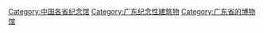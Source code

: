 [[Category:中国各省纪念馆|Category:中国各省纪念馆]]
[[Category:广东纪念性建筑物|Category:广东纪念性建筑物]]
[[Category:广东省的博物馆|Category:广东省的博物馆]]